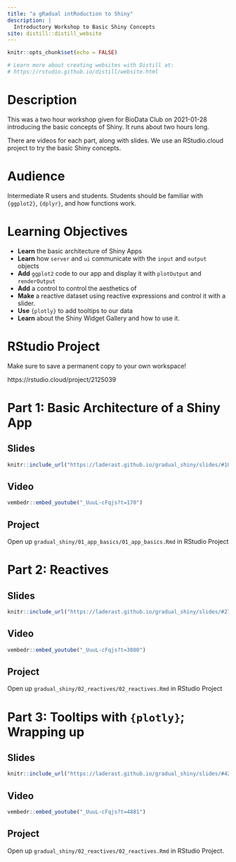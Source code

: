 ```yaml
---
title: "a gRadual intRoduction to Shiny"
description: |
  Introductory Workshop to Basic Shiny Concepts
site: distill::distill_website
---
```


```r
knitr::opts_chunk$set(echo = FALSE)

# Learn more about creating websites with Distill at:
# https://rstudio.github.io/distill/website.html

```

# Description

This was a two hour workshop given for BioData Club on 2021-01-28 introducing the basic concepts of Shiny. It runs about two hours long.

There are videos for each part, along with slides. We use an RStudio.cloud project to try the basic Shiny concepts.

# Audience

Intermediate R users and students. Students should be familiar with `{ggplot2}`, `{dplyr}`, and how functions work.

# Learning Objectives

- **Learn** the basic architecture of Shiny Apps
- **Learn** how `server` and `ui` communicate with the `input` and `output` objects
- **Add** `ggplot2` code to our app and display it with `plotOutput` and `renderOutput`
- **Add** a control to control the aesthetics of 
- **Make** a reactive dataset using reactive expressions and control it with a slider.
- **Use** `{plotly}` to add tooltips to our data
- **Learn** about the Shiny Widget Gallery and how to use it.


# RStudio Project

Make sure to save a permanent copy to your own workspace!

https://rstudio.cloud/project/2125039  

# Part 1: Basic Architecture of a Shiny App


## Slides

```r
knitr::include_url("https://laderast.github.io/gradual_shiny/slides/#10")
```

## Video

```r
vembedr::embed_youtube("_UuuL-cFqjs?t=170")
```

## Project

Open up `gradual_shiny/01_app_basics/01_app_basics.Rmd` in RStudio Project


# Part 2: Reactives

## Slides

```r
knitr::include_url("https://laderast.github.io/gradual_shiny/slides/#27")
```

## Video

```r
vembedr::embed_youtube("_UuuL-cFqjs?t=3080")
```

## Project

Open up `gradual_shiny/02_reactives/02_reactives.Rmd` in RStudio Project

# Part 3: Tooltips with `{plotly}`; Wrapping up

## Slides

```r
knitr::include_url("https://laderast.github.io/gradual_shiny/slides/#42")
```

## Video

```r
vembedr::embed_youtube("_UuuL-cFqjs?t=4881")
```

## Project

Open up `gradual_shiny/02_reactives/02_reactives.Rmd` in RStudio Project.


